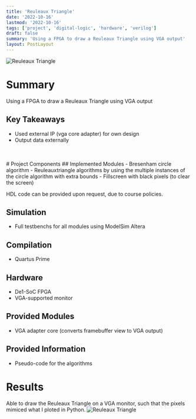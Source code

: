 ```yaml
---
title: 'Reuleaux Triangle'
date: '2022-10-16'
lastmod: '2022-10-16'
tags: ['project', 'digital-logic', 'hardware', 'verilog']
draft: false
summary: 'Using a FPGA to draw a Reuleaux Triangle using VGA output'
layout: PostLayout
---
```


![Reuleaux Triangle](/static/images/reuleaux-triangle.jpg)

# Summary

Using a FPGA to draw a Reuleaux Triangle using VGA output

## Key Takeaways

- Used external IP (vga core adapter) for own design
- Output data externally

<br></br># Project Components ## Implemented Modules - Bresenham circle algorithm - Reuleauxtriangle
algorithms by using the multiple instances of the circle algorithm with extra bounds - Fillscreen with
black pixels (to clear the screen)

HDL code can be provided upon request, due to course policies.

## Simulation

- Full testbenchs for all modules using ModelSim Altera

## Compilation

- Quartus Prime

## Hardware

- De1-SoC FPGA
- VGA-supported monitor

## Provided Modules

- VGA adapter core (converts framebuffer view to VGA output)

## Provided Information

- Pseudo-code for the algorithms

# Results

Able to draw the Reuleaux Triangle on a VGA monitor, such that the pixels mimiced what I ploted in Python.
![Reuleaux Triangle](/static/images/reuleaux-triangle.jpg)
